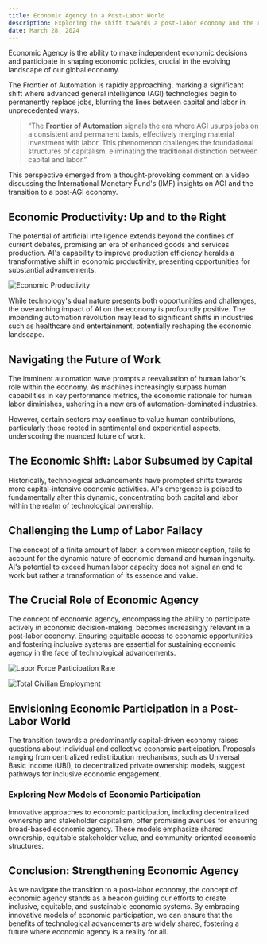 ```yaml
---
title: Economic Agency in a Post-Labor World
description: Exploring the shift towards a post-labor economy and the role of economic agency
date: March 28, 2024
---
```


Economic Agency is the ability to make independent economic decisions and participate in shaping economic policies, crucial in the evolving landscape of our global economy.

The Frontier of Automation is rapidly approaching, marking a significant shift where advanced general intelligence (AGI) technologies begin to permanently replace jobs, blurring the lines between capital and labor in unprecedented ways.

> “The **Frontier of Automation** signals the era where AGI usurps jobs on a consistent and permanent basis, effectively merging material investment with labor. This phenomenon challenges the foundational structures of capitalism, eliminating the traditional distinction between capital and labor.”

This perspective emerged from a thought-provoking comment on a video discussing the International Monetary Fund's (IMF) insights on AGI and the transition to a post-AGI economy.

## Economic Productivity: Up and to the Right

The potential of artificial intelligence extends beyond the confines of current debates, promising an era of enhanced goods and services production. AI's capability to improve production efficiency heralds a transformative shift in economic productivity, presenting opportunities for substantial advancements.

![Economic Productivity](/public../public/images/scenarios-for-output-and-wages.webp)

While technology's dual nature presents both opportunities and challenges, the overarching impact of AI on the economy is profoundly positive. The impending automation revolution may lead to significant shifts in industries such as healthcare and entertainment, potentially reshaping the economic landscape.

## Navigating the Future of Work

The imminent automation wave prompts a reevaluation of human labor's role within the economy. As machines increasingly surpass human capabilities in key performance metrics, the economic rationale for human labor diminishes, ushering in a new era of automation-dominated industries.

However, certain sectors may continue to value human contributions, particularly those rooted in sentimental and experiential aspects, underscoring the nuanced future of work.

## The Economic Shift: Labor Subsumed by Capital

Historically, technological advancements have prompted shifts towards more capital-intensive economic activities. AI's emergence is poised to fundamentally alter this dynamic, concentrating both capital and labor within the realm of technological ownership.

## Challenging the Lump of Labor Fallacy

The concept of a finite amount of labor, a common misconception, fails to account for the dynamic nature of economic demand and human ingenuity. AI's potential to exceed human labor capacity does not signal an end to work but rather a transformation of its essence and value.

## The Crucial Role of Economic Agency

The concept of economic agency, encompassing the ability to participate actively in economic decision-making, becomes increasingly relevant in a post-labor economy. Ensuring equitable access to economic opportunities and fostering inclusive systems are essential for sustaining economic agency in the face of technological advancements.

![Labor Force Participation Rate](/public../public/images/civilian-labor-force-participation-rate.webp)

![Total Civilian Employment](/public../public/images/civilian-employment-seasonal.webp)

## Envisioning Economic Participation in a Post-Labor World

The transition towards a predominantly capital-driven economy raises questions about individual and collective economic participation. Proposals ranging from centralized redistribution mechanisms, such as Universal Basic Income (UBI), to decentralized private ownership models, suggest pathways for inclusive economic engagement.

### Exploring New Models of Economic Participation

Innovative approaches to economic participation, including decentralized ownership and stakeholder capitalism, offer promising avenues for ensuring broad-based economic agency. These models emphasize shared ownership, equitable stakeholder value, and community-oriented economic structures.

## Conclusion: Strengthening Economic Agency

As we navigate the transition to a post-labor economy, the concept of economic agency stands as a beacon guiding our efforts to create inclusive, equitable, and sustainable economic systems. By embracing innovative models of economic participation, we can ensure that the benefits of technological advancements are widely shared, fostering a future where economic agency is a reality for all.
